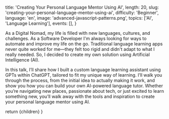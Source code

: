 
  title: 'Creating Your Personal Language Mentor Using AI',
  length: 20,
  slug: 'creating-your-personal-language-mentor-using-ai',
  difficulty: 'Beginner',
  language: 'en',
  image: 'advanced-javascript-patterns.png',
  topics: ['AI', 'Language Learning'],
  events: [],
}

As a Digital Nomad, my life is filled with new languages, cultures, and challenges. As a Software Developer I'm always looking for ways to automate and improve my life on the go. Traditional language learning apps never quite worked for me—they felt too rigid and didn't adapt to what I really needed. So, I decided to create my own solution using Artificial Intelligence (AI).

In this talk, I’ll share how I built a custom language learning assistant using GPTs within ChatGPT, tailored to fit my unique way of learning. I’ll walk you through the process, from the initial idea to actually making it work, and show you how you can build your own AI-powered language tutor. Whether you’re navigating new places, passionate about tech, or just excited to learn something new, you’ll walk away with the tools and inspiration to create your personal language mentor using AI.

  return <MdxLayout slug="creating-your-personal-language-mentor-using-ai">{children}</MdxLayout>
}
